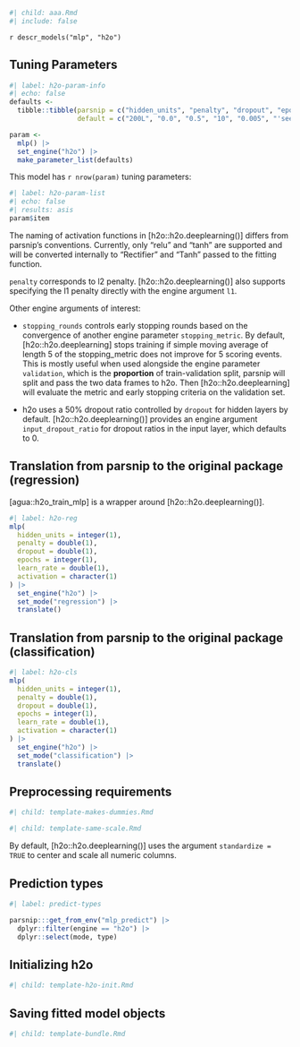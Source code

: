 ```r
#| child: aaa.Rmd
#| include: false
```

`r descr_models("mlp", "h2o")`

## Tuning Parameters

```r
#| label: h2o-param-info
#| echo: false
defaults <- 
  tibble::tibble(parsnip = c("hidden_units", "penalty", "dropout", "epochs", "learn_rate", "activation"),
                 default = c("200L", "0.0", "0.5", "10", "0.005", "'see below'"))

param <-
  mlp() |> 
  set_engine("h2o") |> 
  make_parameter_list(defaults)
```

This model has `r nrow(param)` tuning parameters:

```r
#| label: h2o-param-list
#| echo: false
#| results: asis
param$item
```

The naming of activation functions in [h2o::h2o.deeplearning()] differs from parsnip's conventions. Currently, only "relu" and "tanh" are supported and will be converted internally to "Rectifier" and "Tanh" passed to the fitting function.

`penalty` corresponds to l2 penalty. [h2o::h2o.deeplearning()] also supports specifying the l1 penalty directly with the engine argument `l1`. 

Other engine arguments of interest: 

- `stopping_rounds` controls early stopping rounds based on the convergence of another engine parameter `stopping_metric`. By default, [h2o::h2o.deeplearning] stops training if simple moving average of length 5 of the stopping_metric does not improve for 5 scoring events.  This is mostly useful when used alongside the engine parameter `validation`, which is the __proportion__ of train-validation split, parsnip will split and pass the two data frames to h2o. Then [h2o::h2o.deeplearning] will evaluate the metric and early stopping criteria on the validation set. 

- h2o uses a 50% dropout ratio controlled by `dropout` for hidden layers by default. [h2o::h2o.deeplearning()] provides an engine argument `input_dropout_ratio` for dropout ratios in the input layer, which defaults to 0. 


## Translation from parsnip to the original package (regression)


[agua::h2o_train_mlp] is a wrapper around [h2o::h2o.deeplearning()].

```r
#| label: h2o-reg
mlp(
  hidden_units = integer(1),
  penalty = double(1),
  dropout = double(1),
  epochs = integer(1),
  learn_rate = double(1),
  activation = character(1)
) |>  
  set_engine("h2o") |> 
  set_mode("regression") |> 
  translate()
```

## Translation from parsnip to the original package (classification)

```r
#| label: h2o-cls
mlp(
  hidden_units = integer(1),
  penalty = double(1),
  dropout = double(1),
  epochs = integer(1),
  learn_rate = double(1),
  activation = character(1)
) |> 
  set_engine("h2o") |> 
  set_mode("classification") |> 
  translate()
```


## Preprocessing requirements

```r
#| child: template-makes-dummies.Rmd
```

```r
#| child: template-same-scale.Rmd
```


By default, [h2o::h2o.deeplearning()] uses the argument `standardize = TRUE` to center and scale all numeric columns. 

## Prediction types

```r
#| label: predict-types

parsnip:::get_from_env("mlp_predict") |>
  dplyr::filter(engine == "h2o") |>
  dplyr::select(mode, type)

```

## Initializing h2o 

```r
#| child: template-h2o-init.Rmd
```

## Saving fitted model objects

```r
#| child: template-bundle.Rmd
```

